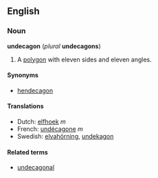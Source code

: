 ==English==
===Noun===
'''undecagon''' (''plural'' '''undecagons''')

#{{geometry}} A [[polygon]] with eleven sides and eleven angles.

====Synonyms====
*[[hendecagon]]

====Translations====
*Dutch: [[elfhoek]] ''m''
*French: [[undécagone]] ''m''
*Swedish: [[elvahörning]], [[undekagon]]

====Related terms====
*[[undecagonal]]